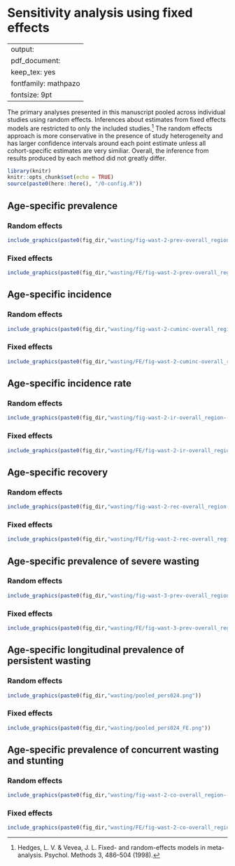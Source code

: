 # Sensitivity analysis using fixed effects {#fixed-effects}

---
output:
  pdf_document:
    keep_tex: yes
fontfamily: mathpazo
fontsize: 9pt
---

\raggedright


The primary analyses presented in this manuscript pooled across individual studies using random effects. Inferences about estimates from fixed effects models are restricted to only the included studies.[^1] The random effects approach is more conservative in the presence of study heterogeneity and has larger confidence intervals around each point estimate unless all cohort-specific estimates are very similiar. Overall, the inference from results produced by each method did not greatly differ. 

```r
library(knitr)
knitr::opts_chunk$set(echo = TRUE)
source(paste0(here::here(), "/0-config.R"))
```

## Age-specific prevalence

### Random effects
```r
include_graphics(paste0(fig_dir,"wasting/fig-wast-2-prev-overall_region--allage-primary.png"))

```

### Fixed effects
```r
include_graphics(paste0(fig_dir,"wasting/FE/fig-wast-2-prev-overall_region--allage-primary_FE.png"))
```



## Age-specific incidence

### Random effects
```r
include_graphics(paste0(fig_dir,"wasting/fig-wast-2-cuminc-overall_region--allage-primary.png"))

```

### Fixed effects

```r
include_graphics(paste0(fig_dir,"wasting/FE/fig-wast-2-cuminc-overall_region--allage-primary_FE.png"))

```

## Age-specific incidence rate

### Random effects
```r
include_graphics(paste0(fig_dir,"wasting/fig-wast-2-ir-overall_region--allage-primary.png"))

```

### Fixed effects

```r
include_graphics(paste0(fig_dir,"wasting/FE/fig-wast-2-ir-overall_region--allage-primary_FE.png"))

```

## Age-specific recovery

### Random effects
```r
include_graphics(paste0(fig_dir,"wasting/fig-wast-2-rec-overall_region--allage-primary.png"))

```

### Fixed effects

```r
include_graphics(paste0(fig_dir,"wasting/FE/fig-wast-2-rec-overall_region--allage-primary_FE.png"))

```

## Age-specific prevalence of severe wasting

### Random effects
```r
include_graphics(paste0(fig_dir,"wasting/fig-wast-3-prev-overall_region--allage-primary.png"))

```

### Fixed effects

```r
include_graphics(paste0(fig_dir,"wasting/FE/fig-wast-3-prev-overall_region--allage-primary_FE.png"))

```

## Age-specific longitudinal prevalence of persistent wasting

### Random effects
```r
include_graphics(paste0(fig_dir,"wasting/pooled_pers024.png"))

```

### Fixed effects

```r
include_graphics(paste0(fig_dir,"wasting/pooled_pers024_FE.png"))

```

## Age-specific prevalence of concurrent wasting and stunting

### Random effects
```r
include_graphics(paste0(fig_dir,"wasting/fig-wast-2-co-overall_region--allage-primary.png"))

```

### Fixed effects

```r
include_graphics(paste0(fig_dir,"wasting/FE/fig-wast-2-co-overall_region--allage-primary_FE.png"))

```

<!-- ## Age-specific prevalence of underweight (weight-for-age Z-score < -2) -->

<!-- ```{r, echo = FALSE} -->
<!-- include_graphics("figure-copies/fig-wast-2-uwt-overall_region--allage-primary_FE.png") -->

<!-- ``` -->




[^1]: Hedges, L. V. & Vevea, J. L. Fixed- and random-effects models in meta-analysis. Psychol. Methods 3, 486–504 (1998).